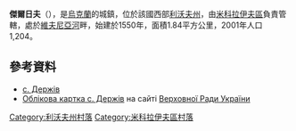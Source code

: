 {{coord|49|24|11|N|23|59|35|E|scale:100000|display=title}}

'''傑爾日夫'''（{{lang-uk|Держів}}），是[[烏克蘭|烏克蘭]]的城鎮，位於該國西部[[利沃夫州|利沃夫州]]，由[[米科拉伊夫區|米科拉伊夫區]]負責管轄，處於[[維夫尼亞河|維夫尼亞河]]畔，始建於1550年，面積1.84平方公里，2001年人口1,204。

==參考資料==
*[http://w1.c1.rada.gov.ua/pls/z7503/A005?rf7571=20186 с. Держів] {{Wayback|url=http://w1.c1.rada.gov.ua/pls/z7503/A005?rf7571=20186 |date=20170705171627 }}
* [http://w1.c1.rada.gov.ua/pls/z7503/A005?rf7571=20186 Облікова картка с. Держів] {{Wayback|url=http://w1.c1.rada.gov.ua/pls/z7503/A005?rf7571=20186 |date=20170705171627 }} на сайті [[ВРУ|Верховної Ради України]]

[[Category:利沃夫州村落|Category:利沃夫州村落]]
[[Category:米科拉伊夫區村落|Category:米科拉伊夫區村落]]


{{Lviv-geo-stub}}